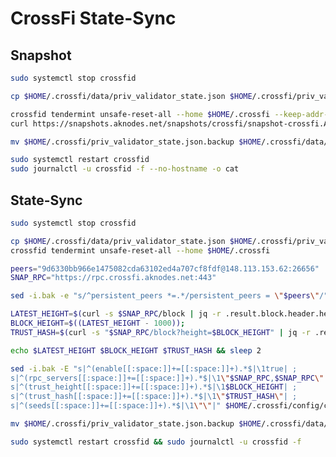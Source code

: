 # CrossFi State-Sync

## Snapshot

```bash
sudo systemctl stop crossfid

cp $HOME/.crossfi/data/priv_validator_state.json $HOME/.crossfi/priv_validator_state.json.backup 

crossfid tendermint unsafe-reset-all --home $HOME/.crossfi --keep-addr-book 
curl https://snapshots.aknodes.net/snapshots/crossfi/snapshot-crossfi.AKNodes.lz4 | lz4 -dc - | tar -xf - -C $HOME/.crossfi

mv $HOME/.crossfi/priv_validator_state.json.backup $HOME/.crossfi/data/priv_validator_state.json 

sudo systemctl restart crossfid
sudo journalctl -u crossfid -f --no-hostname -o cat
```

## State-Sync 

```bash
sudo systemctl stop crossfid

cp $HOME/.crossfi/data/priv_validator_state.json $HOME/.crossfi/priv_validator_state.json.backup
crossfid tendermint unsafe-reset-all --home $HOME/.crossfi

peers="9d6330bb966e1475082cda63102ed4a707cf8fdf@148.113.153.62:26656"  
SNAP_RPC="https://rpc.crossfi.aknodes.net:443"

sed -i.bak -e "s/^persistent_peers *=.*/persistent_peers = \"$peers\"/" $HOME/.crossfi/config/config.toml 

LATEST_HEIGHT=$(curl -s $SNAP_RPC/block | jq -r .result.block.header.height);
BLOCK_HEIGHT=$((LATEST_HEIGHT - 1000));
TRUST_HASH=$(curl -s "$SNAP_RPC/block?height=$BLOCK_HEIGHT" | jq -r .result.block_id.hash) 

echo $LATEST_HEIGHT $BLOCK_HEIGHT $TRUST_HASH && sleep 2

sed -i.bak -E "s|^(enable[[:space:]]+=[[:space:]]+).*$|\1true| ;
s|^(rpc_servers[[:space:]]+=[[:space:]]+).*$|\1\"$SNAP_RPC,$SNAP_RPC\"| ;
s|^(trust_height[[:space:]]+=[[:space:]]+).*$|\1$BLOCK_HEIGHT| ;
s|^(trust_hash[[:space:]]+=[[:space:]]+).*$|\1\"$TRUST_HASH\"| ;
s|^(seeds[[:space:]]+=[[:space:]]+).*$|\1\"\"|" $HOME/.crossfi/config/config.toml

mv $HOME/.crossfi/priv_validator_state.json.backup $HOME/.crossfi/data/priv_validator_state.json

sudo systemctl restart crossfid && sudo journalctl -u crossfid -f
```